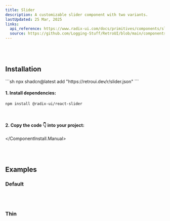 ```yaml
---
title: Slider
description: A customizable slider component with two variants.
lastUpdated: 25 Mar, 2025
links:
  api_reference: https://www.radix-ui.com/docs/primitives/components/slider#api-reference
  source: https://github.com/Logging-Stuff/RetroUI/blob/main/components/ui/Slider.tsx 
---
```


<ComponentShowcase name="switch-style-default" />
<br />
<br />

## Installation

<ComponentInstall>
  <ComponentInstall.Cli>
    ```sh
    npx shadcn@latest add "https://retroui.dev/r/slider.json"
    ```
  </ComponentInstall.Cli>
  <ComponentInstall.Manual>
  
#### 1. Install dependencies:

```sh
npm install @radix-ui/react-slider
```

<br />

#### 2. Copy the code 👇 into your project:

<ComponentSource name="slider" />

  </ComponentInstall.Manual>
</ComponentInstall>

<br />
<br />

## Examples

### Default

<ComponentShowcase name="slider-style-default" />
<br />
<br />

### Thin

<ComponentShowcase name="slider-style-thin" />
<br />
<br />